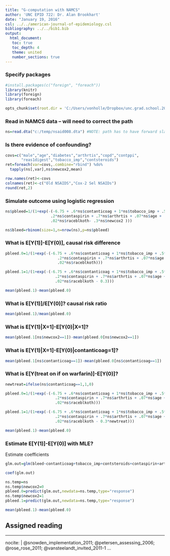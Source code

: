 ```yaml
---
title: "G-computation with NAMCS"
author: 'UNC EPID 722: Dr. Alan Brookhart'
date: "January 19, 2016"
csl: ../../american-journal-of-epidemiology.csl
bibliography: ../../bib1.bib
output:
  html_document:
   toc: true
   toc_depth: 4 
   theme: united
   number_sections: true
---
```


### Specify packages

```r
#install.packages(c("foreign", "foreach"))
library(knitr)
library(foreign)
library(foreach)
```

```r
opts_chunk$set(root.dir = 'C:/Users/vonholle/Dropbox/unc.grad.school.2016.spring/epid.722/data')
```

### Read in NAMCS data -- will need to correct the path

```r
ns=read.dta("c:/temp/nsaid008.dta") #NOTE: path has to have forward slashes 
```

### Is there evidence of confounding?

```r
covs=c("male","age","diabetes","arthrtis","copd","contppi",
       "reas1digest","tobacco_imp","contsteroids")
ret=foreach(var=covs,.combine="rbind") %do%
  tapply(ns[,var],ns$newcox2,mean)

row.names(ret)<-covs
colnames(ret)<-c("Old NSAIDS","Cox-2 Sel NSAIDs")
round(ret,2)
```

### Simulate outcome using logistic regression

```r
ns$pbleed=1/(1+exp(-(-6.75 + .6*ns$contanticoag + 1*ns$tobacco_imp + .5*ns$contsteroids + 
                    .2*ns$contaspirin + .7*ns$arthrtis + .07*ns$age + .3*ns$male + 
                    .02*ns$raceblkoth- .3*ns$newcox2 )))

ns$bleed=rbinom(size=1,n=nrow(ns),p=ns$pbleed)
```

### What is E[Y(1)]-E[Y(0)], causal risk difference

```r
pbleed.0=1/(1+exp(-(-6.75 + .6*ns$contanticoag + 1*ns$tobacco_imp + .5*ns$contsteroids + 
                       .2*ns$contaspirin + .7*ns$arthrtis + .07*ns$age + .3*ns$male + 
                       .02*ns$raceblkoth)))

pbleed.1=1/(1+exp(-(-6.75 + .6*ns$contanticoag + 1*ns$tobacco_imp + .5*ns$contsteroids + 
                      .2*ns$contaspirin + .7*ns$arthrtis + .07*ns$age + .3*ns$male + 
                      .02*ns$raceblkoth - 0.3)))

mean(pbleed.1)-mean(pbleed.0)
```

### What is E[Y(1)]/E[Y(0)]? causal risk ratio

```r
mean(pbleed.1)/mean(pbleed.0)
```

### What is E[Y(1)|X=1]-E[Y(0)|X=1]?

```r
mean(pbleed.1[ns$newcox2==1])-mean(pbleed.0[ns$newcox2==1])
```

### What is E[Y(1)|X=1]-E[Y(0)|contanticoag=1]?

```r
mean(pbleed.1[ns$contanticoag==1])-mean(pbleed.0[ns$contanticoag==1])
```

### What is E[Y(treat on if on warfarin)]-E[Y(0)]?

```r
newtreat=ifelse(ns$contanticoag==1,1,0)

pbleed.0=1/(1+exp(-(-6.75 + .6*ns$contanticoag + 1*ns$tobacco_imp + .5*ns$contsteroids + 
                      .2*ns$contaspirin + .7*ns$arthrtis + .07*ns$age + .3*ns$male + 
                      .02*ns$raceblkoth)))

pbleed.1=1/(1+exp(-(-6.75 + .6*ns$contanticoag + 1*ns$tobacco_imp + .5*ns$contsteroids + 
                      .2*ns$contaspirin + .7*ns$arthrtis + .07*ns$age + .3*ns$male + 
                      .02*ns$raceblkoth - 0.3*newtreat)))

mean(pbleed.1)-mean(pbleed.0)
```

### Estimate E[Y(1)]-E[Y(0)] with MLE?

Estimate coefficients

```r
glm.out=glm(bleed~contanticoag+tobacco_imp+contsteroids+contaspirin+arthrtis+age+male+raceblkoth+newcox2,family=binomial,data=ns)

coef(glm.out)
```


```r
ns.temp=ns
ns.temp$newcox2=0
pbleed.0=predict(glm.out,newdata=ns.temp,type="response")
ns.temp$newcox2=1
pbleed.1=predict(glm.out,newdata=ns.temp,type="response")

mean(pbleed.1)-mean(pbleed.0)
```


## Assigned reading

---
nocite: | 
  @snowden_implementation_2011; @petersen_assessing_2006; @rose_rose_2011; @vansteelandt_invited_2011-1
...

